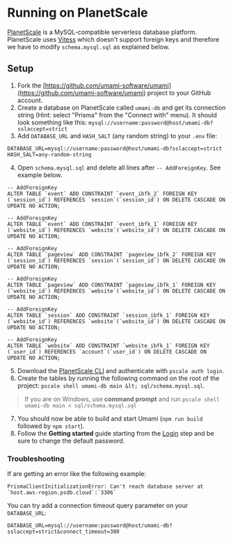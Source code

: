 # Running on PlanetScale

[PlanetScale](https://planetscale.com/) is a MySQL-compatible serverless database platform. PlanetScale uses [Vitess](https://vitess.io/) which doesn't support foreign keys and therefore we have to modify `schema.mysql.sql` as explained below.

## Setup

1. Fork the [https://github.com/umami-software/umami](https://github.com/umami-software/umami) project to your GitHub account.
2. Create a database on PlanetScale called `umami-db` and get its connection string (Hint: select "Prisma" from the "Connect with" menu). It should look something like this: `mysql://username:password@host/umami-db?sslaccept=strict`
3. Add `DATABASE_URL` and `HASH_SALT` (any random string) to your `.env` file:
```
DATABASE_URL=mysql://username:password@host/umami-db?sslaccept=strict
HASH_SALT=any-random-string
```
4. Open `schema.mysql.sql` and delete all lines after `-- AddForeignKey`. See example below.

```
-- AddForeignKey
ALTER TABLE `event` ADD CONSTRAINT `event_ibfk_2` FOREIGN KEY (`session_id`) REFERENCES `session`(`session_id`) ON DELETE CASCADE ON UPDATE NO ACTION;

-- AddForeignKey
ALTER TABLE `event` ADD CONSTRAINT `event_ibfk_1` FOREIGN KEY (`website_id`) REFERENCES `website`(`website_id`) ON DELETE CASCADE ON UPDATE NO ACTION;

-- AddForeignKey
ALTER TABLE `pageview` ADD CONSTRAINT `pageview_ibfk_2` FOREIGN KEY (`session_id`) REFERENCES `session`(`session_id`) ON DELETE CASCADE ON UPDATE NO ACTION;

-- AddForeignKey
ALTER TABLE `pageview` ADD CONSTRAINT `pageview_ibfk_1` FOREIGN KEY (`website_id`) REFERENCES `website`(`website_id`) ON DELETE CASCADE ON UPDATE NO ACTION;

-- AddForeignKey
ALTER TABLE `session` ADD CONSTRAINT `session_ibfk_1` FOREIGN KEY (`website_id`) REFERENCES `website`(`website_id`) ON DELETE CASCADE ON UPDATE NO ACTION;

-- AddForeignKey
ALTER TABLE `website` ADD CONSTRAINT `website_ibfk_1` FOREIGN KEY (`user_id`) REFERENCES `account`(`user_id`) ON DELETE CASCADE ON UPDATE NO ACTION;
```

5. Download the [PlanetScale CLI](https://github.com/planetscale/cli/releases) and authenticate with `pscale auth login`.
6. Create the tables by running the following command on the root of the project: `pscale shell umami-db main &lt; sql/schema.mysql.sql`.
> If you are on Windows, use **command prompt** and run `pscale shell umami-db main < sql/schema.mysql.sql`
7. You should now be able to build and start Umami (`npm run build` followed by `npm start`).
6. Follow the **Getting started** guide starting from the [Login](/docs/login) step and be sure to change the default password.

### Troubleshooting

If are getting an error like the following example:

```
PrismaClientInitializationError: Can't reach database server at `host.aws-region.psdb.cloud`:`3306`
```

You can try add a connection timeout query parameter on your `DATABASE_URL`:

```
DATABASE_URL=mysql://username:password@host/umami-db?sslaccept=strict&connect_timeout=300
```

